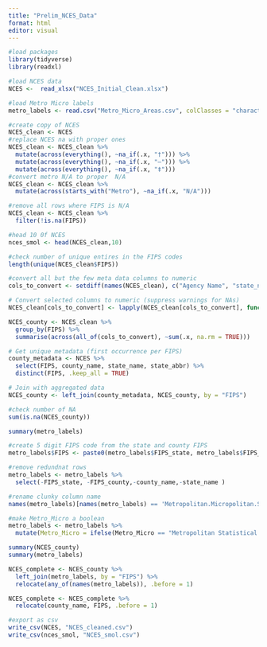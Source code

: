 ```yaml
---
title: "Prelim_NCES_Data"
format: html
editor: visual
---
```

```r
#load packages 
library(tidyverse)
library(readxl)
```

```r
#load NCES data
NCES <-  read_xlsx("NCES_Initial_Clean.xlsx")
```


```r
#load Metro Micro labels
metro_labels <- read.csv("Metro_Micro_Areas.csv", colClasses = "character")
```


```r
#create copy of NCES
NCES_clean <- NCES
#replace NCES na with proper ones
NCES_clean <- NCES_clean %>%
  mutate(across(everything(), ~na_if(.x, "†"))) %>%
  mutate(across(everything(), ~na_if(.x, "–"))) %>%
  mutate(across(everything(), ~na_if(.x, "‡")))
#convert metro N/A to proper  N/A
NCES_clean <- NCES_clean %>%
  mutate(across(starts_with("Metro"), ~na_if(.x, "N/A")))
```

```r
#remove all rows where FIPS is N/A
NCES_clean <- NCES_clean %>%
  filter(!is.na(FIPS))

#head 10 0f NCES
nces_smol <- head(NCES_clean,10)
```

```r
#check number of unique entires in the FIPS codes
length(unique(NCES_clean$FIPS))
```

```r
#convert all but the few meta data columns to numeric
cols_to_convert <- setdiff(names(NCES_clean), c("Agency Name", "state_name", "state_abbr", "county_name","FIPS"))

# Convert selected columns to numeric (suppress warnings for NAs)
NCES_clean[cols_to_convert] <- lapply(NCES_clean[cols_to_convert], function(x) as.numeric(gsub(",", "", x))) 
```

```r
NCES_county <- NCES_clean %>%
  group_by(FIPS) %>%
  summarise(across(all_of(cols_to_convert), ~sum(.x, na.rm = TRUE)))

```

```r
# Get unique metadata (first occurrence per FIPS)
county_metadata <- NCES %>%
  select(FIPS, county_name, state_name, state_abbr) %>%
  distinct(FIPS, .keep_all = TRUE)

# Join with aggregated data
NCES_county <- left_join(county_metadata, NCES_county, by = "FIPS")

```

```r
#check number of NA
sum(is.na(NCES_county))
```
```r
summary(metro_labels)
```
```r
#create 5 digit FIPS code from the state and county FIPS
metro_labels$FIPS <- paste0(metro_labels$FIPS_state, metro_labels$FIPS_county)

#remove redundnat rows
metro_labels <- metro_labels %>%
  select(-FIPS_state, -FIPS_county,-county_name,-state_name )

#rename clunky column name
names(metro_labels)[names(metro_labels) == 'Metropolitan.Micropolitan.Statistical.Area'] <- 'Metro_Micro'

#make Metro_Micro a boolean
metro_labels <- metro_labels %>%
  mutate(Metro_Micro = ifelse(Metro_Micro == "Metropolitan Statistical Area", 1, 0))

```

```r
summary(NCES_county)
summary(metro_labels)
```
```r
NCES_complete <- NCES_county %>%
  left_join(metro_labels, by = "FIPS") %>%
  relocate(any_of(names(metro_labels)), .before = 1)

NCES_complete <- NCES_complete %>%
  relocate(county_name, FIPS, .before = 1)
```

```r
#export as csv
write_csv(NCES, "NCES_cleaned.csv")
write_csv(nces_smol, "NCES_smol.csv")
```

